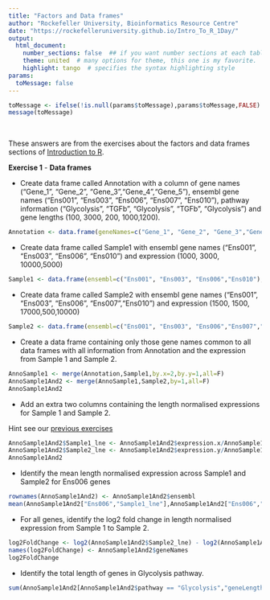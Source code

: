 ```yaml
---
title: "Factors and Data frames"
author: "Rockefeller University, Bioinformatics Resource Centre"
date: "https://rockefelleruniversity.github.io/Intro_To_R_1Day/"
output: 
  html_document:
    number_sections: false  ## if you want number sections at each table header
    theme: united  # many options for theme, this one is my favorite.
    highlight: tango  # specifies the syntax highlighting style
params:
  toMessage: false    
---
```


```r
toMessage <- ifelse(!is.null(params$toMessage),params$toMessage,FALSE)
message(toMessage)
```


<p>&nbsp;</p>
These answers are from the exercises about the factors and data frames sections of [Introduction to R](https://rockefelleruniversity.github.io/Intro_To_R_1Day/). 

**Exercise 1** - **Data frames**

- Create data frame called Annotation with a column of gene names ("Gene_1", "Gene_2", "Gene_3","Gene_4","Gene_5"),  ensembl gene names ("Ens001", "Ens003", "Ens006", "Ens007", "Ens010"),  pathway information ("Glycolysis", "TGFb", "Glycolysis", "TGFb", "Glycolysis") and  gene lengths (100, 3000, 200, 1000,1200).
```r
Annotation <- data.frame(geneNames=c("Gene_1", "Gene_2", "Gene_3","Gene_4","Gene_5"), ensembl=c("Ens001", "Ens003", "Ens006", "Ens007", "Ens010"),pathway=c("Glycolysis", "TGFb", "Glycolysis", "TGFb", "Glycolysis"),geneLengths=c(100, 3000, 200, 1000,1200))
```

- Create data frame called Sample1 with ensembl gene names ("Ens001", "Ens003", "Ens006", "Ens010") and expression  (1000, 3000, 10000,5000)
```r
Sample1 <- data.frame(ensembl=c("Ens001", "Ens003", "Ens006","Ens010"),expression=c(1000, 3000, 10000,5000))
```


- Create data frame called Sample2 with ensembl gene names ("Ens001", "Ens003", "Ens006", "Ens007","Ens010") and expression  (1500, 1500, 17000,500,10000)
```r
Sample2 <- data.frame(ensembl=c("Ens001", "Ens003", "Ens006","Ens007","Ens010"),expression=c(1500, 1500, 17000,500,10000))
```

- Create a data frame containing only those gene names common to all data frames with all information from Annotation and the expression from Sample 1 and Sample 2.
```r
AnnoSample1 <- merge(Annotation,Sample1,by.x=2,by.y=1,all=F) 
AnnoSample1And2 <- merge(AnnoSample1,Sample2,by=1,all=F) 
AnnoSample1And2
```

- Add an extra two columns containing the length normalised expressions for Sample 1 and Sample 2.

Hint see our [previous exercises](../answers/matrices_answers.html#lne)


```r
AnnoSample1And2$Sample1_lne <- AnnoSample1And2$expression.x/AnnoSample1And2$geneLengths
AnnoSample1And2$Sample2_lne <- AnnoSample1And2$expression.y/AnnoSample1And2$geneLengths
AnnoSample1And2
```

- Identify the mean length normalised expression across Sample1 and Sample2 for Ens006 genes

```r
rownames(AnnoSample1And2) <- AnnoSample1And2$ensembl
mean(AnnoSample1And2["Ens006","Sample1_lne"],AnnoSample1And2["Ens006","Sample2_lne"])
```

- For all genes, identify the log2 fold change in length normalised expression from Sample 1 to Sample 2.

```r
log2FoldChange <- log2(AnnoSample1And2$Sample2_lne) - log2(AnnoSample1And2$Sample1_lne)
names(log2FoldChange) <- AnnoSample1And2$geneNames
log2FoldChange
```

- Identify the total length of genes in Glycolysis pathway.

```r
sum(AnnoSample1And2[AnnoSample1And2$pathway == "Glycolysis","geneLengths"])
```